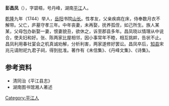 '''彭昌凤'''（{{bd|？||1764年||Peng}}），字碧梧，号丹峰，湖南[[平江|平江]]人。

[[乾隆|乾隆]]九年（1744）举人，[[岳阳|岳阳]]书院[[山长|山长]]。性孝友，父亲疾病在床，侍奉数月衣不解带。父亡，庐墓守孝三年。中年丧妻，未再娶，抚养孤侄，如己所生。族人某某，父母包办新娶一妻，恨妻貌丑，欲休之，诉至郡县多年。昌凤晓以情理从中说合，使夫妇和好。张、陈两家比屋相邻，因小事常年不睦，相互挑衅，告状不止。昌凤利用春社宴会之机真诚劝解，分析利害，两家遂修好罢讼。昌凤卒后，[[知县|知县]]宋兆元请附祀九君子祠，得到批准。著作有《未信集》、《丹峰文集》、《诗集》。

==参考资料==
*清同治《平江县志》
*湖南图书馆湘人著述

[[Category:平江人|Category:平江人]]